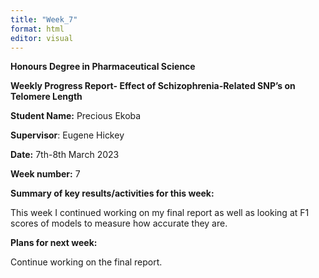 ---
title: "Week_7"
format: html
editor: visual
---

**Honours Degree in Pharmaceutical Science**

**Weekly Progress Report- Effect of Schizophrenia-Related SNP's on Telomere Length** 

**Student Name:** Precious Ekoba 

**Supervisor**: Eugene Hickey

**Date:** 7th-8th March 2023

**Week number:** 7

**Summary of key results/activities for this week:**

This week I continued working on my final report as well as looking at F1 scores of models to measure how accurate they are.

**Plans for next week:**

Continue working on the final report.




